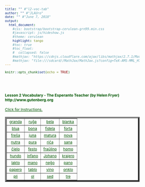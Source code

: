 ```yaml
---
title: "" #"l2-voc-tab"
author: "" #"JLAUro"
date: "" #"June 7, 2018"
output: 
  html_document:
    #css: bootstrap/bootstrap-cerulean-grn99.min.css
    #javascript: js/hideshow.js
    #theme: cerulean
    highlight: tango
    #toc: true
    #toc_float: 
    #  collapsed: false
    #mathjax: "https://cdnjs.cloudflare.com/ajax/libs/mathjax/2.7.1/MathJax.js?config=TeX-AMS-MML_HTMLorMML"
    #mathjax: "file:///sdcard//MathJax/MathJax.js?config=TeX-AMS-MML_HTMLorMML"
---
```


```r
knitr::opts_chunk$set(echo = TRUE)
```

<style>
a, body { 
color: #005500; 
font-size: 12px; 
}	

a:visited { color: #009900; }

[id^='tr'] {
display: none;
}

mark {
padding: 3px 3px;
text-align: left;
font-style: italic;
font-size: 10px;
background-color: #007700;
color: white;
margin-top: 0px;
margin-left: 5px;
}

</style>

<script type='text/javascript'>
function toggle_visibility(id) {
var e = document.getElementById(id);
e.style.display = ((e.style.display!='block') ? 'block' : 'none');
}
</script>

<br/><br/>

<p>
<h4>Lesson 2 Vocabulary  - The Esperanto Teacher (by Helen Fryer) http://www.gutenberg.org <br/></h4>
<a id='r0' href='#' onclick="toggle_visibility('tr0');">
Click for Instructions.</a>
<div id='tr0'>
&nbsp;
<mark>Click on each link to toggle the English translation.  Reload page to turn off all translations.</mark>
</div>
</p>

<table width='100%' border='5px' cellspacing='5px' cellpadding='5px'>
<tr id='r1'>
<td align='center' valign='middle'><a id='item1' href='#r0' onclick="toggle_visibility('tr1');">granda</a>
<div id='tr1'><mark>adj     large</mark></div></td>

<td align='center' valign='middle'><a id='item2' href='#r0' onclick="toggle_visibility('tr2');">ruĝa</a>
<div id='tr2'><mark>adj     red</mark></div></td>

<td align='center' valign='middle'><a id='item3' href='#r0' onclick="toggle_visibility('tr3');">bela </a>
<div id='tr3'><mark>adj     beautiful</mark></div></td>

<td align='center' valign='middle'><a id='item4' href='#r0' onclick="toggle_visibility('tr4');">blanka</a>
<div id='tr4'><mark>adj     white</mark></div></td>
</tr>
<tr id='r2'>

<td align='center' valign='middle'><a id='item5' href='#r1' onclick="toggle_visibility('tr5');">blua</a>
<div id='tr5'><mark>adj     blue</mark></div></td>

<td align='center' valign='middle'><a id='item6' href='#r1' onclick="toggle_visibility('tr6');">bona</a>
<div id='tr6'><mark>adj     good</mark></div></td>

<td align='center' valign='middle'><a id='item7' href='#r1' onclick="toggle_visibility('tr7');">fidela</a>
<div id='tr7'><mark>adj     faithful</mark></div></td>

<td align='center' valign='middle'><a id='item8' href='#r1' onclick="toggle_visibility('tr8');">forta</a>
<div id='tr8'><mark>adj     strong</mark></div></td>
</tr>
<tr id='r3'>

<td align='center' valign='middle'><a id='item9' href='#r2' onclick="toggle_visibility('tr9');">freŝa</a>
<div id='tr9'><mark>adj     fresh</mark></div></td>

<td align='center' valign='middle'><a id='item10' href='#r2' onclick="toggle_visibility('tr10');">juna</a>
<div id='tr10'><mark>adj     young</mark></div></td>

<td align='center' valign='middle'><a id='item11' href='#r2' onclick="toggle_visibility('tr11');">matura</a>
<div id='tr11'><mark>adj     mature, ripe</mark></div></td>

<td align='center' valign='middle'><a id='item12' href='#r2' onclick="toggle_visibility('tr12');">nova</a>
<div id='tr12'><mark>adj     new</mark></div></td>
</tr>
<tr id='r4'>

<td align='center' valign='middle'><a id='item13' href='#r3' onclick="toggle_visibility('tr13');">nutra</a>
<div id='tr13'><mark>adj     nutritious</mark></div></td>

<td align='center' valign='middle'><a id='item14' href='#r3' onclick="toggle_visibility('tr14');">pura</a>
<div id='tr14'><mark>adj     pure. Clean</mark></div></td>

<td align='center' valign='middle'><a id='item15' href='#r3' onclick="toggle_visibility('tr15');">riĉa</a>
<div id='tr15'><mark>adj     rich </mark></div></td>

<td align='center' valign='middle'><a id='item16' href='#r3' onclick="toggle_visibility('tr16');">sana</a>
<div id='tr16'><mark>adj     well (healthy)</mark></div></td>
</tr>
<tr id='r5'>

<td align='center' valign='middle'><a id='item17' href='#r4' onclick="toggle_visibility('tr17');">ĉielo</a>
<div id='tr17'><mark>noun     sky, heaven</mark></div></td>

<td align='center' valign='middle'><a id='item18' href='#r4' onclick="toggle_visibility('tr18');">festo</a>
<div id='tr18'><mark>noun     holiday</mark></div></td>

<td align='center' valign='middle'><a id='item19' href='#r4' onclick="toggle_visibility('tr19');">fraŭlino</a>
<div id='tr19'><mark>noun     maiden lass, Miss</mark></div></td>

<td align='center' valign='middle'><a id='item20' href='#r4' onclick="toggle_visibility('tr20');">homo</a>
<div id='tr20'><mark>noun     man (human being)</mark></div></td>
</tr>
<tr id='r6'>

<td align='center' valign='middle'><a id='item21' href='#r5' onclick="toggle_visibility('tr21');">hundo</a>
<div id='tr21'><mark>noun     dog</mark></div></td>

<td align='center' valign='middle'><a id='item22' href='#r5' onclick="toggle_visibility('tr22');">infano</a>
<div id='tr22'><mark>noun     child</mark></div></td>

<td align='center' valign='middle'><a id='item23' href='#r5' onclick="toggle_visibility('tr23');">Johano</a>
<div id='tr23'><mark>noun     John</mark></div></td>

<td align='center' valign='middle'><a id='item24' href='#r5' onclick="toggle_visibility('tr24');">krajero</a>
<div id='tr24'><mark>noun     exercise book</mark></div></td>
</tr>
<tr id='r7'>

<td align='center' valign='middle'><a id='item25' href='#r6' onclick="toggle_visibility('tr25');">lakto</a>
<div id='tr25'><mark>noun     milk</mark></div></td>

<td align='center' valign='middle'><a id='item26' href='#r6' onclick="toggle_visibility('tr26');">mano</a>
<div id='tr26'><mark>noun     hand</mark></div></td>

<td align='center' valign='middle'><a id='item27' href='#r6' onclick="toggle_visibility('tr27');">neĝo</a>
<div id='tr27'><mark>noun     snow</mark></div></td>

<td align='center' valign='middle'><a id='item28' href='#r6' onclick="toggle_visibility('tr28');">pano</a>
<div id='tr28'><mark>noun     bread</mark></div></td>
</tr>
<tr id='r8'>

<td align='center' valign='middle'><a id='item29' href='#r7' onclick="toggle_visibility('tr29');">papero</a>
<div id='tr29'><mark>noun     paper</mark></div></td>

<td align='center' valign='middle'><a id='item30' href='#r7' onclick="toggle_visibility('tr30');">tablo</a>
<div id='tr30'><mark>noun     table</mark></div></td>

<td align='center' valign='middle'><a id='item31' href='#r7' onclick="toggle_visibility('tr31');">vino</a>
<div id='tr31'><mark>noun     wine</mark></div></td>

<td align='center' valign='middle'><a id='item32' href='#r7' onclick="toggle_visibility('tr32');">onklo</a>
<div id='tr32'><mark>noun     uncle</mark></div></td>
</tr>
<tr id='r9'>

<td align='center' valign='middle'><a id='item33' href='#r8' onclick="toggle_visibility('tr33');">pli</a>
<div id='tr33'><mark>     more</mark></div></td>

<td align='center' valign='middle'><a id='item34' href='#r8' onclick="toggle_visibility('tr34');">ol</a>
<div id='tr34'><mark>     than</mark></div></td>

<td align='center' valign='middle'><a id='item35' href='#r8' onclick="toggle_visibility('tr35');">sed</a>
<div id='tr35'><mark>     but</mark></div></td>

<td align='center' valign='middle'><a id='item36' href='#r8' onclick="toggle_visibility('tr36');">tre</a>
<div id='tr36'><mark>     very</mark></div></td>
</tr>
<tr id='r10'>

</tr>
</table>

